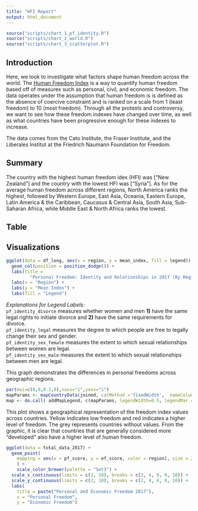 ```yaml
---
title: "HFI Report"
output: html_document
---
```


```r
source("scripts/chart_1_pf_identity.R")
source("scripts/chart_2_world.R")
source("scripts/chart_3_scatterplot.R")
```

## Introduction
Here, we look to investigate what factors shape human freedom across the world. The [Human Freedom Index](https://www.kaggle.com/gsutters/the-human-freedom-index) is a way to quantify human freedom based off of measures such as personal, civil, and economic freedom. The data operates under the assumption that human freedom is is defined as the absence of coercive constraint and is ranked on a scale from 1 (least freedom) to 10 (most freedom). Through all the protests and controversy, we want to see how these freedom indexes have changed over time, as well as what countries have been progressive enough for these indexes to increase.

The data comes from the Cato Institute, the Fraser Institute, and the Liberales Institut at the Friedrich Naumann Foundation for Freedom.

## Summary
The country with the highest human freedom idex (HFI) was ["New Zealand"] and the country with the lowest HFI was ["Syria"]. As for the average human freedom across different regions, North America ranks the highest, followed by Western Europe, East Asia, Oceania, 
Eastern Europe, Latin America & the Caribbean, Caucasus & Central Asia, South Asia, Sub-Saharan Africa, while Middle East & North Africa ranks the lowest. 

## Table 

## Visualizations

```r
ggplot(data = df_long, aes(x = region, y = mean_index, fill = legend)) +
  geom_col(position = position_dodge()) +
  labs(title =
         "Personal Freedom: Identity and Relationships in 2017 (By Region)") +
  labs(x = "Region") +
  labs(y = "Mean Index") +
  labs(fill = "Legend")
```

_Explanations for Legend Labels:_ <br>
`pf_identity_divorce` measures whether women and men **1)** have the same legal
rights to initiate divorce and **2)** have the same requirements for divorce.
<br>
`pf_identity_legal` measures the degree to which people are free to legally
change their sex and gender.
<br>
`pf_identity_sex_female` measures the extent to which sexual relationships
between women are legal.
<br>
`pf_identity_sex_male` measures the extent to which sexual relationships
between men are legal.

This graph demonstrates the differences in personal freedoms across geographic regions. 


```r
par(mai=c(0,0,0.2,0),xaxs="i",yaxs="i")
mapParams <- mapCountryData(joined, catMethod ='fixedWidth',  nameColumnToPlot="hf_score", missingCountryCol = 'grey', addLegend = FALSE, mapTitle='Freedom Index by Country - 2017')
map <- do.call( addMapLegend, c(mapParams, legendWidth=0.5, legendMar = 2))
```

This plot shows a geographical representation of the freedom index values across countries. Yellow indicates low freedom and red indicates a higher level of freedom. The grey represents countries without values. From the graphic, it is clear that countries that are generally considered more "developed" also have a higher level of human freedom. 

```r
ggplot(data = total_data_2017) +
  geom_point(
    mapping = aes(x = pf_score, y = ef_score, color = region), size = 2.5
    ) +
    scale_color_brewer(palette = "Set3") +
  scale_x_continuous(limits = c(2, 10), breaks = c(2, 4, 6, 8, 10)) +
  scale_y_continuous(limits = c(2, 10), breaks = c(2, 4, 6, 8, 10)) +
  labs(
    title = paste("Personal and Economic Freedom 2017"),
    x = "Personal Freedom",
    y = "Economic Freedom")
```

